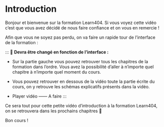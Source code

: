# Introduction

Bonjour et bienvenue sur la formation Learn404. Si vous voyez cette vidéo c’est que vous avez décidé de nous faire confiance et on vous en remercie !

Afin que vous ne soyez pas perdu, on va faire un rapide tour de l’interface de la formation :

:::
🚧 **Devra être changé en fonction de l’interface :**

- Sur la partie gauche vous pouvez retrouver tous les chapitres de la formation dans l’ordre. Vous avez la possibilité d’aller à n’importe quel chapitre à n’importe quel moment du cours.

- Vous pouvez retrouver en dessous de la vidéo toute la partie écrite du cours, on y retrouve les schémas explicatifs présents dans la vidéo.

- Player vidéo —— A faire
:::

Ce sera tout pour cette petite vidéo d’introduction à la formation Learn404, on se retrouvera dans les prochains chapitres 🙂

Bon cours !

